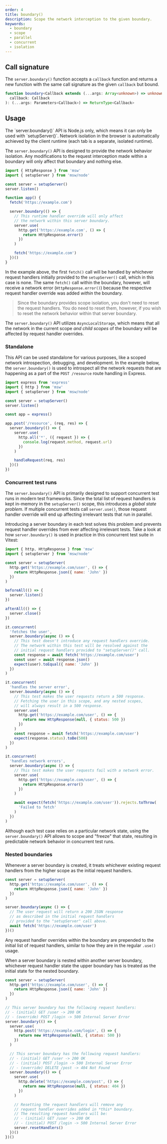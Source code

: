 ```yaml
---
order: 4
title: boundary()
description: Scope the network interception to the given boundary.
keywords:
  - boundary
  - scope
  - parallel
  - concurrent
  - isolation
---
```


## Call signature

The `server.boundary()` function accepts a `callback` function and returns a new function with the same call signature as the given `callback` but bound.

```ts
function boundary<Callback extends (...args: Array<unknown>) => unknown>(
  callback: Callback
): (...args: Parameters<Callback>) => ReturnType<Callback>
```

## Usage


<Warning>
  The `server.boundary()` API is Node.js only, which means it can only be used
  with `setupServer()`. Network isolation in the browser is automatically
  achieved by the client runtime (each tab is a separate, isolated runtime).
</Warning>

The `server.boundary()` API is designed to provide the network behavior isolation. Any modifications to the request interception made within a boundary will only affect that boundary and nothing else.

```js {10-20} /server.boundary/
import { HttpResponse } from 'msw'
import { setupServer } from 'msw/node'

const server = setupServer()
server.listen()

function app() {
  fetch('https://example.com')

  server.boundary(() => {
    // This runtime handler override will only affect
    // the network within this server boundary.
    server.use(
      http.get('https://example.com', () => {
        return HttpResponse.error()
      })
    )

    fetch('https://example.com')
  })()
}
```

In the example above, the first `fetch()` call will be handled by whichever request handlers initially provided to the `setupServer()` call, which in this case is none. The same `fetch()` call within the boundary, however, will receive a network error (`HttpResponse.error()`) because the respective request handler override was added _within_ the boundary.

> Since the boundary provides scope isolation, you don't need to reset the request handlers. You do need to reset them, however, if you wish to reset the network behavior within that server boundary.

The `server.boundary()` API utilizes `AsyncLocalStorage`, which means that all the network in the current scope _and child scopes_ of the boundary will be affected by request handler overrides.

### Standalone

This API can be used standalone for various purposes, like a scoped network introspection, debugging, and development. In the example below, the `server.boundary()` is used to introspect all the network requests that are happening as a part of the `POST /resource` route handling in Express.

```ts {11,19}
import express from 'express'
import { http } from 'msw'
import { setupServer } from 'msw/node'

const server = setupServer()
server.listen()

const app = express()

app.post('/resource', (req, res) => {
  server.boundary(() => {
    server.use(
      http.all('*', ({ request }) => {
        console.log(request.method, request.url)
      })
    )

    handleRequest(req, res)
  })()
})
```

### Concurrent test runs

The `server.boundary()` API is primarily designed to support concurrent test runs in modern test frameworks. Since the total list of request handlers is kept in-memory in the `setupServer()` scope, this introduces a _global state problem_. If multiple concurrent tests call `server.use()`, those request handler override will end up affecting irrelevant tests that run in parallel.

Introducing a server boundary in each test solves this problem and prevents request handler overrides from ever affecting irrelevant tests. Take a look at how `server.boundary()` is used in practice in this concurrent test suite in Vitest:

```js {20,27,32,43,48,59} /server.boundary/
import { http, HttpResponse } from 'msw'
import { setupServer } from 'msw/node'

const server = setupServer(
  http.get('https://example.com/user', () => {
    return HttpResponse.json({ name: 'John' })
  })
)

beforeAll(() => {
  server.listen()
})

afterAll(() => {
  server.close()
})

it.concurrent(
  'fetches the user',
  server.boundary(async () => {
    // This test doesn't introduce any request handlers override.
    // The network within this test will be resolved against the
    // initial request handlers provided to "setupServer()" call.
    const response = await fetch('https://example.com/user')
    const user = await response.json()
    expect(user).toEqual({ name: 'John' })
  })
)

it.concurrent(
  'handles the server error',
  server.boundary(async () => {
    // This test makes the user requests return a 500 response.
    // Fetching the user in this scope, and any nested scopes,
    // will always result in a 500 response.
    server.use(
      http.get('https://example.com/user', () => {
        return new HttpResponse(null, { status: 500 })
      })
    )
    const response = await fetch('https://example.com/user')
    expect(response.status).toBe(500)
  })
)

it.concurrent(
  'handles network errors',
  server.boundary(async () => {
    // This test makes the user requests fail with a network error.
    server.use(
      http.get('https://example.com/user', () => {
        return HttpResponse.error()
      })
    )

    await expect(fetch('https://example.com/user')).rejects.toThrow(
      'Failed to fetch'
    )
  })
)
```

Although each test case relies on a particular network state, using the `server.boundary()` API allows to scope and "freeze" that state, resulting in predictable network behavior in concurrent test runs.

### Nested boundaries

Whenever a server boundary is created, it treats whichever existing request handlers from the higher scope as the initial request handlers.

```js /server.boundary/
const server = setupServer(
  http.get('https://example.com/user', () => {
    return HttpResponse.json({ name: 'John' })
  })
)

server.boundary(async () => {
  // The user request will return a 200 JSON response
  // as described in the initial request handlers
  // provided to the "setupServer" call above.
  await fetch('https://example.com/user')
})()
```

Any request handler overrides within the boundary are prepended to the initial list of request handlers, similar to how they are in the regular `.use()` usage.

When a server boundary is nested within another server boundary, whichever request handler state the upper boundary has is treated as the initial state for the nested boundary.

```js /server.boundary/
const server = setupServer(
  http.get('https://example.com/user', () => {
    return HttpResponse.json({ name: 'John' })
  })
)

// This server boundary has the following request handlers:
// - (initial) GET /user -> 200 OK
// - (override) POST /login -> 500 Internal Server Error
server.boundary(() => {
  server.use(
    http.post('https://example.com/login', () => {
      return new HttpResponse(null, { status: 500 })
    })
  )

  // This server boundary has the following request handlers:
  // - (initial) GET /user -> 200 OK
  // - (initial) POST /login -> 500 Internal Server Error
  // - (override) DELETE /post -> 404 Not Found
  server.boundary(() => {
    server.use(
      http.delete('https://example.com/post', () => {
        return new HttpResponse(null, { status: 404 })
      })
    )

    // Resetting the request handlers will remove any
    // request handler overrides added in *this* boundary.
    // The resulting request handlers will be:
    // - (initial) GET /user -> 200 OK
    // - (initial) POST /login -> 500 Internal Server Error
    server.resetHandlers()
  })()
})()
```
